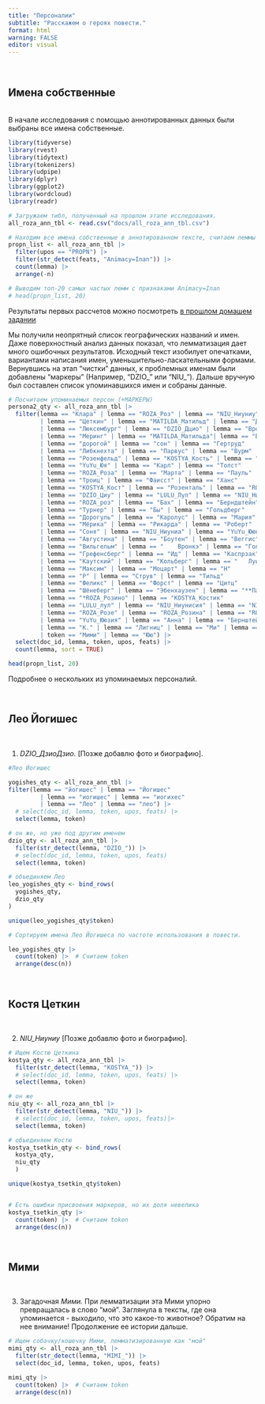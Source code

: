 ```yaml
---
title: "Персоналии"
subtitle: "Расскажем о героях повести."
format: html
warning: FALSE
editor: visual
---
```


<br/>

## Имена собственные

<br/> 
В начале исследования с помощью аннотированных данных были выбраны  все имена собственные.

```r
library(tidyverse)
library(rvest)
library(tidytext)
library(tokenizers)
library(udpipe)
library(dplyr)
library(ggplot2)
library(wordcloud)
library(readr)

# Загружаем тибл, полученный на прошлом этапе исследования.
all_roza_ann_tbl <- read.csv("docs/all_roza_ann_tbl.csv")

# Находим все имена собственные в аннотированном тексте, считаем леммы
propn_list <- all_roza_ann_tbl |>
  filter(upos == "PROPN") |> 
  filter(str_detect(feats, "Animacy=Inan")) |> 
  count(lemma) |> 
  arrange(-n)

# Выводим топ-20 самых частых лемм с признаками Animacy=Inan
# head(propn_list, 20)
```

Результаты первых рассчетов можно посмотреть [в прошлом домашем задании](https://rpubs.com/AButon/1251801)

Мы получили неопрятный список географических названий и имен. Даже поверхностный анализ данных показал, что лемматизация дает много ошибочных результатов. Исходный текст изобилует опечатками, вариантами написания имен, уменьшительно-ласкательными формами. Вернувшись на этап "чистки" данных, к проблемных именам были добавлены "маркеры" (Например, "DZIO_" или "NIU_"). Дальше вручную был составлен список упоминавшихся имен и собраны данные. 

```r
# Посчитаем упоминаемых персон (+МАРКЕРЫ)
persona2_qty <- all_roza_ann_tbl |> 
  filter(lemma == "Клара" | lemma == "ROZA_Роз" | lemma == "NIU_Ниуниу" 
         | lemma == "Цеткин" | lemma == "MATILDA_Матильд" | lemma == "Дифенбах"
         | lemma == "Люксембург" | lemma == "DZIO_Дцио" | lemma == "Вронка"
         | lemma == "Меринг" | lemma == "MATILDA_Матильда"| lemma == "Бебель" 
         | lemma == "дорогой" | lemma == "сон" | lemma == "Гертруд" 
         | lemma == "Либкнехта" | lemma == "Парвус" | lemma == "Вурм"
         | lemma == "Розенфельд" | lemma == "KOSTYA_Кость" | lemma == "ROZA_Розин"
         | lemma == "YuYu_Юя" | lemma == "Карл" | lemma == "Толст"
         | lemma == "ROZA_Роза" | lemma == "Марта" | lemma == "Пауль"
         | lemma == "Троиц" | lemma == "Фаисст" | lemma == "Ханс"
         | lemma == "KOSTYA_Кост" | lemma == "Розенталь" | lemma == "ROZA_Розино"
         | lemma == "DZIO_Циу" | lemma == "LULU_Лул" | lemma == "NIU_Ниуниус" 
         | lemma == "ROZA_роз" | lemma == "Бах" | lemma == "Берндштейн"
         | lemma == "Турнер" | lemma == "Бы" | lemma == "Гольдберг" 
         | lemma == "Дорогуль" | lemma == "Каролус" | lemma == "Мария" 
         | lemma == "Мёрика" | lemma == "Рикарда" | lemma == "Роберт" 
         | lemma == "Соня" | lemma == "NIU_Ниуниа" | lemma == "YuYu_Ююк" 
         | lemma == "Августина" | lemma == "Боутен" | lemma == "Веггис" 
         | lemma == "Вильгельм" | lemma == "	Вронкэ" | lemma == "Голсуорси" 
         | lemma == "Грефенсберг" | lemma == "Ид" | lemma == "Каспрзак" 
         | lemma == "Каутский" | lemma == "Кольберг" | lemma == "	Луиза" 
         | lemma == "Максим" | lemma == "Моцарт" | lemma == "Н" 
         | lemma == "Р" | lemma == "Струв" | lemma == "Тильд" 
         | lemma == "Феликс" | lemma == "Форст" | lemma == "Цитц" 
         | lemma == "Шёнеберг" | lemma == "Эбенхаузен" | lemma == "**Парвус" 
         | lemma == "*ROZA_Розино" | lemma == "KOSTYA_Костик" 
         | lemma == "LULU_лул" | lemma == "NIU_Ниунисия" | lemma == "NIU_Ниуниуш" 
         | lemma == "ROZA_Розе" | lemma == "ROZA_Розина" | lemma == "ROZA_Розины" 
         | lemma == "YuYu_Ююзия" | lemma == "Анна" | lemma == "Бернштейн" 
         | lemma == "К." | lemma == "Лигниц" | lemma == "Ми" | lemma == "Нинуниу" 
         | token == "Мими" | lemma == "Юю") |> 
  select(doc_id, lemma, token, upos, feats) |>
  count(lemma, sort = TRUE)

head(propn_list, 20)

```


Подробнее о нескольких из упоминаемых персоналий.

<br/>

## Лео Йогишес

<br/>

1. *DZIO_ДзиоДзио.* [Позже добавлю фото и биографию].

```r
#Лео Йогишес

yogishes_qty <- all_roza_ann_tbl |> 
filter(lemma == "йогишес" | lemma == "Йогишес" 
         | lemma == "иогишес" | lemma == "иогихес"
         | lemma == "Лео" | lemma == "лео") |> 
  # select(doc_id, lemma, token, upos, feats) |> 
  select(lemma, token)

# он же, но уже под другим именем 
dzio_qty <- all_roza_ann_tbl |> 
  filter(str_detect(lemma, "DZIO_")) |> 
  # select(doc_id, lemma, token, upos, feats)
  select(lemma, token)

# объединяем Лео
leo_yogishes_qty <- bind_rows(
  yogishes_qty,
  dzio_qty
)

unique(leo_yogishes_qty$token)

# Сортируем имена Лео Йогишеса по частоте использования в повести.

leo_yogishes_qty |> 
  count(token) |>  # Считаем token
  arrange(desc(n))  

```
<br/>

## Костя Цеткин

<br/>

2. *NIU_Ниуниу* [Позже добавлю фото и биографию].

```r
# Ищем Костю Цеткина
kostya_qty <- all_roza_ann_tbl |> 
  filter(str_detect(lemma, "KOSTYA_")) |> 
  # select(doc_id, lemma, token, upos, feats) |> 
  select(lemma, token)

# он же
niu_qty <- all_roza_ann_tbl |> 
  filter(str_detect(lemma, "NIU_")) |> 
  # select(doc_id, lemma, token, upos, feats)|>
  select(lemma, token)

# объединяем Костю
kostya_tsetkin_qty <- bind_rows(
  kostya_qty,
  niu_qty
  )

unique(kostya_tsetkin_qty$token)


# Есть ошибки присвоения маркеров, но их доля невелика
kostya_tsetkin_qty |> 
  count(token) |>  # Считаем token
  arrange(desc(n))  

```
<br/>

## Мими

<br/>

3. Загадочная *Мими.* При лемматизации эта Мими упорно превращалась в слово "мой". Заглянула в тексты, где она упоминается - выходило, что это какое-то животное? Обратим на нее внимание! Продолжение ее истории дальше.

```r
# Ищем собачку/кошечку Мими, лемматизированную как "мой"
mimi_qty <- all_roza_ann_tbl |> 
  filter(str_detect(lemma, "MIMI_")) |> 
  select(doc_id, lemma, token, upos, feats)

mimi_qty |> 
  count(token) |>  # Считаем token
  arrange(desc(n)) 

```

